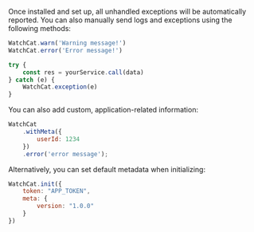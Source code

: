 Once installed and set up, all unhandled exceptions will be automatically reported.
You can also manually send logs and exceptions using the following methods:

```javascript
WatchCat.warn('Warning message!')
WatchCat.error('Error message!')

try {
    const res = yourService.call(data)
} catch (e) {
    WatchCat.exception(e)
}
```

You can also add custom, application-related information:

```javascript
WatchCat
    .withMeta({
        userId: 1234
    })
    .error('error message');
```

Alternatively, you can set default metadata when initializing:

```javascript
WatchCat.init({
    token: "APP_TOKEN",
    meta: {
        version: "1.0.0"
    }
})
```